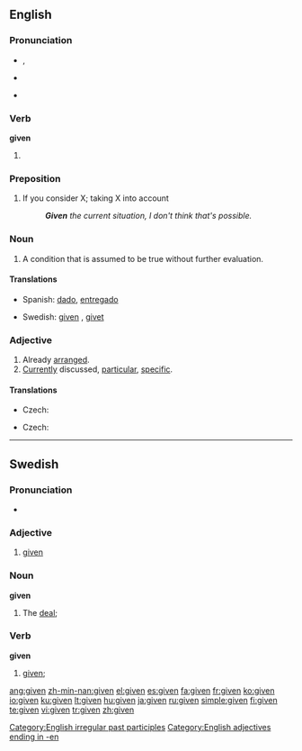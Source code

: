 ==English==

{{rank|home|whose|words|236|given|hands|turned|taken}}

===Pronunciation===
* {{IPA|/'gɪvən/}}, {{SAMPA|/'gIv@n/}}
* {{audio|En-us-given.ogg|Audio (US)}}
*: {{rhymes|ɪvən}}
* {{hyphenation|giv|en}}

===Verb===
'''given'''

# {{past participle of|[[give]]}}

===Preposition===
{{en-prep}}

# If you consider X; taking X into account
#: '''''Given''' the current situation, I don't think that's possible.''

===Noun===
{{en-noun}}

# A condition that is assumed to be true without further evaluation.

====Translations====
{{trans-top|condition assumed to be true}}
* Spanish: [[dado#Verb_2|dado]], [[entregado]]
{{trans-mid}}
* Swedish: [[#Swedish|given]] {{c}}, [[givet]] {{n}}
{{trans-bottom}}

===Adjective===
{{en-adj}}

# Already [[arranged]].
# [[currently|Currently]] discussed, [[particular]], [[specific]].

====Translations====
{{trans-top|Already arranged}}
* Czech: {{t-|cs|daný|m}}
{{trans-mid}}
{{trans-bottom}}

{{trans-top|Currently discussed}}
* Czech: {{t-|cs|daný|m}}
{{trans-mid}}
{{trans-bottom}}

[[Category:English irregular past participles]]
[[Category:English adjectives ending in -en]]

----

==Swedish==

===Pronunciation===
* {{audio|Sv-given.ogg|audio}}

===Adjective===
{{sv-adj-pastpart|given|givet|givne|givna|givna}}

# [[#English|given]]

===Noun===
'''given'''

# The [[deal]]; {{sv-noun-form-def|giv}}

===Verb===
'''given'''

# [[#English|given]]; {{sv-verb-form-pastpart|ge}}

[[ang:given]]
[[zh-min-nan:given]]
[[el:given]]
[[es:given]]
[[fa:given]]
[[fr:given]]
[[ko:given]]
[[io:given]]
[[ku:given]]
[[lt:given]]
[[hu:given]]
[[ja:given]]
[[ru:given]]
[[simple:given]]
[[fi:given]]
[[te:given]]
[[vi:given]]
[[tr:given]]
[[zh:given]]